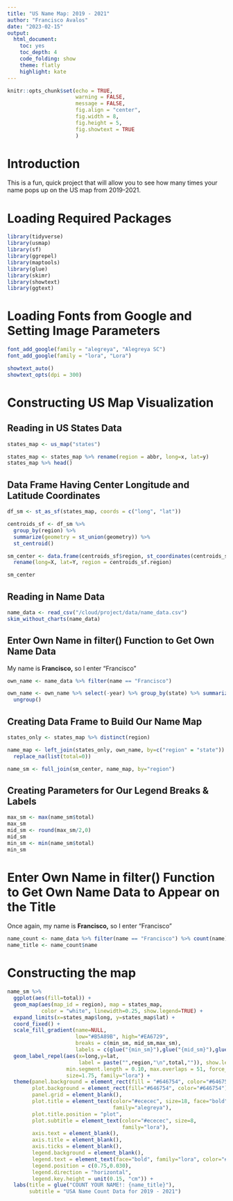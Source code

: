 ```yaml
---
title: "US Name Map: 2019 - 2021"
author: "Francisco Avalos"
date: "2023-02-15"
output: 
  html_document:
    toc: yes
    toc_depth: 4
    code_folding: show
    theme: flatly
    highlight: kate
---
```


```r
knitr::opts_chunk$set(echo = TRUE,
                      warning = FALSE,
                      message = FALSE,
                      fig.align = "center",
                      fig.width = 8,
                      fig.height = 5,
                      fig.showtext = TRUE
                      )
```

# Introduction

This is a fun, quick project that will allow you to see how many times your name pops up on the US map from 2019-2021.

# Loading Required Packages
```r
library(tidyverse)
library(usmap)
library(sf)
library(ggrepel)
library(maptools)
library(glue)
library(skimr)
library(showtext)
library(ggtext)
```

# Loading Fonts from Google and Setting Image Parameters
```r
font_add_google(family = "alegreya", "Alegreya SC")
font_add_google(family = "lora", "Lora")

showtext_auto()
showtext_opts(dpi = 300)
```

# Constructing US Map Visualization

## Reading in US States Data
```r
states_map <- us_map("states")

states_map <- states_map %>% rename(region = abbr, long=x, lat=y)
states_map %>% head()
```

## Data Frame Having Center Longitude and Latitude Coordinates
```r
df_sm <- st_as_sf(states_map, coords = c("long", "lat"))

centroids_sf <- df_sm %>%
  group_by(region) %>% 
  summarize(geometry = st_union(geometry)) %>%
  st_centroid()

sm_center <- data.frame(centroids_sf$region, st_coordinates(centroids_sf)) %>% 
  rename(long=X, lat=Y, region = centroids_sf.region)

sm_center
```

## Reading in Name Data
```r
name_data <- read_csv("/cloud/project/data/name_data.csv")
skim_without_charts(name_data)
```


## Enter Own Name in filter() Function to Get Own Name Data

My name is **Francisco,** so I enter "Francisco"
```r
own_name <- name_data %>% filter(name == "Francisco")

own_name <- own_name %>% select(-year) %>% group_by(state) %>% summarize(total = sum(year_total)) %>% 
  ungroup()
```

## Creating Data Frame to Build Our Name Map
```r
states_only <- states_map %>% distinct(region)

name_map <- left_join(states_only, own_name, by=c("region" = "state")) %>% 
  replace_na(list(total=0))

name_sm <- full_join(sm_center, name_map, by="region")
```

## Creating Parameters for Our Legend Breaks & Labels
```r
max_sm <- max(name_sm$total)
max_sm
mid_sm <- round(max_sm/2,0)
mid_sm
min_sm <- min(name_sm$total)
min_sm
```

# Enter Own Name in filter() Function to Get Own Name Data to Appear on the Title

Once again, my name is **Francisco,** so I enter "Francisco"
```r
name_count <- name_data %>% filter(name == "Francisco") %>% count(name)
name_title <- name_count$name
```

# Constructing the map
```r
name_sm %>%
  ggplot(aes(fill=total)) + 
  geom_map(aes(map_id = region), map = states_map,
           color = "white", linewidth=0.25, show.legend=TRUE) + 
  expand_limits(x=states_map$long, y=states_map$lat) +
  coord_fixed() +
  scale_fill_gradient(name=NULL,
                      low="#B5A89B", high="#EA6729",
                      breaks = c(min_sm, mid_sm,max_sm),
                      labels = c(glue("{min_sm}"),glue("{mid_sm}"),glue("{max_sm}"))) +
  geom_label_repel(aes(x=long,y=lat, 
                       label = paste("",region,"\n",total,"")), show.legend=FALSE,
                   min.segment.length = 0.10, max.overlaps = 51, force_pull=0.2,
                   size=1.75, family="lora") +
  theme(panel.background = element_rect(fill = "#646754", color="#646754"),
        plot.background = element_rect(fill="#646754", color="#646754"),
        panel.grid = element_blank(),
        plot.title = element_text(color="#ececec", size=18, face="bold",
                                  family="alegreya"),
        plot.title.position = "plot",
        plot.subtitle = element_text(color="#ececec", size=8,
                                     family="lora"),
        axis.text = element_blank(),
        axis.title = element_blank(),
        axis.ticks = element_blank(),
        legend.background = element_blank(),
        legend.text = element_text(face="bold", family="lora", color="#ececec"),
        legend.position = c(0.75,0.030),
        legend.direction = "horizontal",
        legend.key.height = unit(0.15, "cm")) +
  labs(title = glue("COUNT YOUR NAME!: {name_title}"),
       subtitle = "USA Name Count Data for 2019 - 2021")
```



